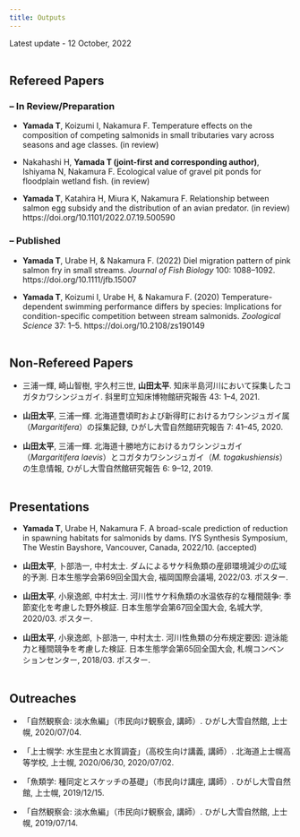 ```yaml
---
title: Outputs
---
```


Latest update - 12 October, 2022
<br />
<br />

## Refereed Papers
### – In Review/Preparation
-  **Yamada T**, Koizumi I, Nakamura F. Temperature effects on the composition of competing salmonids in small tributaries vary across seasons and age classes. (in review)

- Nakahashi H, **Yamada T (joint-first and corresponding author)**, Ishiyama N, Nakamura F. Ecological value of gravel pit ponds for floodplain wetland fish. (in review)

-  **Yamada T**, Katahira H, Miura K, Nakamura F. Relationship between salmon egg subsidy and the distribution of an avian predator. (in review) https://doi.org/10.1101/2022.07.19.500590

### – Published
- **Yamada T**, Urabe H, & Nakamura F. (2022) Diel migration pattern of pink salmon fry in small streams. *Journal of Fish Biology* 100: 1088–1092. https://doi.org/10.1111/jfb.15007

- **Yamada T**, Koizumi I, Urabe H, & Nakamura F. (2020) Temperature-dependent swimming performance differs by species: Implications for condition-specific competition between stream salmonids. *Zoological Science* 37: 1–5. https://doi.org/10.2108/zs190149
<br />
<br />

## Non-Refereed Papers

- 三浦一輝, 崎山智樹, 宇久村三世, **山田太平**. 知床半島河川において採集したコガタカワシンジュガイ. 斜里町立知床博物館研究報告 43: 1–4, 2021.

- **山田太平**, 三浦一輝. 北海道豊頃町および新得町におけるカワシンジュガイ属（*Margaritifera*）の採集記録, ひがし大雪自然館研究報告 7: 41–45, 2020.

- **山田太平**, 三浦一輝. 北海道十勝地方におけるカワシンジュガイ（*Margaritifera laevis*）とコガタカワシンジュガイ（*M. togakushiensis*）の生息情報, ひがし大雪自然館研究報告 6: 9–12, 2019.
<br />
<br />

## Presentations

- **Yamada T**, Urabe H, Nakamura F. A broad-scale prediction of reduction in spawning habitats for salmonids by dams. IYS Synthesis Symposium, The Westin Bayshore, Vancouver, Canada, 2022/10. (accepted)

- **山田太平**, 卜部浩一, 中村太士. ダムによるサケ科魚類の産卵環境減少の広域的予測. 日本生態学会第69回全国大会, 福岡国際会議場, 2022/03. ポスター.

- **山田太平**, 小泉逸郎, 中村太士. 河川性サケ科魚類の水温依存的な種間競争: 季節変化を考慮した野外検証. 日本生態学会第67回全国大会, 名城大学, 2020/03. ポスター.

- **山田太平**, 小泉逸郎, 卜部浩一, 中村太士. 河川性魚類の分布規定要因: 遊泳能力と種間競争を考慮した検証. 日本生態学会第65回全国大会, 札幌コンベンションセンター, 2018/03. ポスター.
<br />
<br />

## Outreaches

- 「自然観察会: 淡水魚編」（市民向け観察会, 講師）. ひがし大雪自然館, 上士幌, 2020/07/04.

- 「上士幌学: 水生昆虫と水質調査」（高校生向け講義, 講師）. 北海道上士幌高等学校, 上士幌, 2020/06/30, 2020/07/02.

- 「魚類学: 種同定とスケッチの基礎」（市民向け講座, 講師）. ひがし大雪自然館, 上士幌, 2019/12/15.

- 「自然観察会: 淡水魚編」（市民向け観察会, 講師）. ひがし大雪自然館, 上士幌, 2019/07/14.





<!-- Google Fonts -->
<link rel="preconnect" href="https://fonts.googleapis.com"> 
<link rel="preconnect" href="https://fonts.gstatic.com" crossorigin> 
<link href="https://fonts.googleapis.com/css2?family=Josefin+Sans&display=swap" rel="stylesheet">
